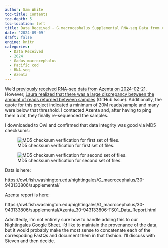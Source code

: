 ```yaml
---
author: Sam White
toc-title: Contents
toc-depth: 5
toc-location: left
title: Data Received - G.macrocephalus Supplemental RNA-seq Data from Azenta Project 30-943133806
date: '2024-09-09'
draft: false
engine: knitr
categories: 
  - Data Received
  - 2024
  - Gadus macrocephalus
  - Pacific cod
  - RNA-seq
  - Azenta
---
```

We'd [previously received RNA-seq data from Azenta on 2024-02-21](../2024-02-21-Data-Received---Pacific-cod-RNA-seq-Azenta-Project-30-943133806/index.qmd). However, [Laura realized that there was a large discrepancy between the amount of reads returned between samples](https://github.com/RobertsLab/resources/issues/1904) (GitHub Issue). Additionally, the quote for this project indicated a minimum of 20M reads/sample and many were below that threshold. I contacted Azenta and, after having to ping them a _lot_, they finally re-sequenced the samples.

I downloaded to Owl and confirmed that data integrity was good via MD5 checksums:

![MD5 checksum verification for first set of files.](./20240909-gmac-supplemental-rnaseq-checksums-01.png){#fig-md5-checksums-01 fig-alt="MD5 checksum verification for first set of files."}

![MD5 checksum verification for second set of files.](./20240909-gmac-supplemental-rnaseq-checksums-02.png){#fig-md5-checksums-02 fig-alt="MD5 checksum verification for second set of files."}

Data is here:

https://owl.fish.washington.edu/nightingales/G_macrocephalus/30-943133806/supplemental/

Azenta report is here:

https://owl.fish.washington.edu/nightingales/G_macrocephalus/30-943133806/supplemental/Azenta_30-943133806-TS01_Data_Report.html

Admittedly, I'm not entirely sure how to handle adding this to our [Nightingales Google Sheet](https://docs.google.com/spreadsheets/d/1_XqIOPVHSBVGscnjzDSWUeRL7HUHXfaHxVzec-I-8Xk/edit?usp=sharing). I'd like to maintain the provenance of the data, but it would probably make the most sense to concatenate each of the correspoding FastQs and document them in that fashion. I'll discuss with Steven and then decide.